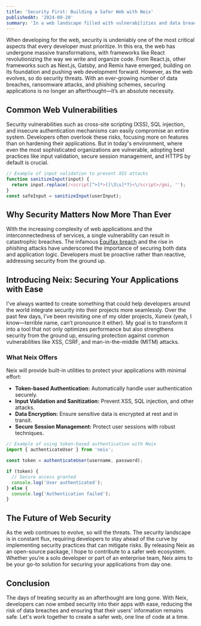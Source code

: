 ```yaml
---
title: 'Security First: Building a Safer Web with Neix'
publishedAt: '2024-09-28'
summary: 'In a web landscape filled with vulnerabilities and data breaches, security is no longer optional. Learn how Neix aims to make securing your applications easier than ever.'
---
```


When developing for the web, security is undeniably one of the most critical aspects that every developer must prioritize. In this era, the web has undergone massive transformations, with frameworks like React revolutionizing the way we write and organize code. From React.js, other frameworks such as Next.js, Gatsby, and Remix have emerged, building on its foundation and pushing web development forward. However, as the web evolves, so do security threats. With an ever-growing number of data breaches, ransomware attacks, and phishing schemes, securing applications is no longer an afterthought—it’s an absolute necessity.

## Common Web Vulnerabilities

Security vulnerabilities such as cross-site scripting (XSS), SQL injection, and insecure authentication mechanisms can easily compromise an entire system. Developers often overlook these risks, focusing more on features than on hardening their applications. But in today's environment, where even the most sophisticated organizations are vulnerable, adopting best practices like input validation, secure session management, and HTTPS by default is crucial.

```js
// Example of input validation to prevent XSS attacks
function sanitizeInput(input) {
  return input.replace(/<script[^>]*>([\S\s]*?)<\/script>/gmi, '');
}
const safeInput = sanitizeInput(userInput);
```
## Why Security Matters Now More Than Ever

With the increasing complexity of web applications and the interconnectedness of services, a single vulnerability can result in catastrophic breaches. The infamous [Equifax breach](https://en.wikipedia.org/wiki/2017_Equifax_data_breach) and the rise in phishing attacks have underscored the importance of securing both data and application logic. Developers must be proactive rather than reactive, addressing security from the ground up.

## Introducing Neix: Securing Your Applications with Ease

I've always wanted to create something that could help developers around the world integrate security into their projects more seamlessly. Over the past few days, I’ve been revisiting one of my older projects, Xuneix (yeah, I know—terrible name, can’t pronounce it either). My goal is to transform it into a tool that not only optimizes performance but also strengthens security from the ground up, ensuring protection against common vulnerabilities like XSS, CSRF, and man-in-the-middle (MITM) attacks.

### What Neix Offers

Neix will provide built-in utilities to protect your applications with minimal effort:

- **Token-based Authentication:** Automatically handle user authentication securely.
- **Input Validation and Sanitization:** Prevent XSS, SQL injection, and other attacks.
- **Data Encryption:** Ensure sensitive data is encrypted at rest and in transit.
- **Secure Session Management:** Protect user sessions with robust techniques.

```ts
// Example of using token-based authentication with Neix
import { authenticateUser } from 'neix';

const token = authenticateUser(username, password);

if (token) {
  // Secure access granted
  console.log('User authenticated');
} else {
  console.log('Authentication failed');
}
```

## The Future of Web Security

As the web continues to evolve, so will the threats. The security landscape is in constant flux, requiring developers to stay ahead of the curve by implementing security practices that can mitigate risks. By releasing Neix as an open-source package, I hope to contribute to a safer web ecosystem. Whether you’re a solo developer or part of an enterprise team, Neix aims to be your go-to solution for securing your applications from day one.

## Conclusion

The days of treating security as an afterthought are long gone. With Neix, developers can now embed security into their apps with ease, reducing the risk of data breaches and ensuring that their users' information remains safe. Let's work together to create a safer web, one line of code at a time.
